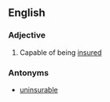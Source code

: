 ==English==

===Adjective===
{{en-adj}}

# Capable of being [[insure]]d

===Antonyms===
*[[uninsurable]]
